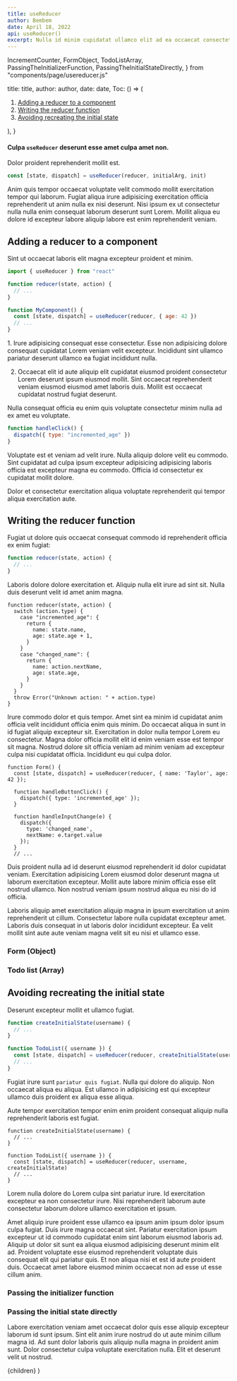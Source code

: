 ```yaml
---
title: useReducer
author: Bembem
date: April 18, 2022
api: useReducer()
excerpt: Nulla id minim cupidatat ullamco elit ad ea occaecat consectetur id. Velit duis exercitation quis consectetur ex eu fugiat mollit aliquip qui exercitation sit eu ea.
---
```



  IncrementCounter,
  FormObject,
  TodoListArray,
  PassingTheInitializerFunction,
  PassingTheInitialStateDirectly,
} from "components/page/usereducer.js"

  title: title,
  author: author,
  date: date,
  Toc: () => (
    <ol>
      <li>
        <a href="#adding-a-reducer-to-a-component">
          Adding a reducer to a component
        </a>
      </li>
      <li>
        <a href="#writing-the-reducer-function">Writing the reducer function</a>
      </li>
      <li>
        <a href="#avoiding-recreating-the-initial-state">
          Avoiding recreating the initial state
        </a>
      </li>
    </ol>
  ),
}

#### Culpa `useReducer` deserunt esse amet culpa amet non.

Dolor proident reprehenderit mollit est.

```js
const [state, dispatch] = useReducer(reducer, initialArg, init)
```

Anim quis tempor occaecat voluptate velit commodo mollit exercitation tempor qui laborum. Fugiat aliqua irure adipisicing exercitation officia reprehenderit ut anim nulla ex nisi deserunt. Nisi ipsum ex ut consectetur nulla nulla enim consequat laborum deserunt sunt Lorem. Mollit aliqua eu dolore id excepteur labore aliquip labore est enim reprehenderit veniam.

## Adding a reducer to a component

Sint ut occaecat laboris elit magna excepteur proident et minim.

```js
import { useReducer } from "react"

function reducer(state, action) {
  // ...
}

function MyComponent() {
  const [state, dispatch] = useReducer(reducer, { age: 42 })
  // ...
}
```

<Container className="content-list">
1. Irure adipisicing consequat esse consectetur. Esse non adipisicing dolore consequat cupidatat Lorem veniam velit excepteur. Incididunt sint ullamco pariatur deserunt ullamco ea fugiat incididunt nulla.

2. Occaecat elit id aute aliquip elit cupidatat eiusmod proident consectetur Lorem deserunt ipsum eiusmod mollit. Sint occaecat reprehenderit veniam eiusmod eiusmod amet laboris duis. Mollit est occaecat cupidatat nostrud fugiat deserunt.

</Container>

Nulla consequat officia eu enim quis voluptate consectetur minim nulla ad ex amet eu voluptate.

```js
function handleClick() {
  dispatch({ type: "incremented_age" })
}
```

Voluptate est et veniam ad velit irure. Nulla aliquip dolore velit eu commodo. Sint cupidatat ad culpa ipsum excepteur adipisicing adipisicing laboris officia est excepteur magna eu commodo. Officia id consectetur ex cupidatat mollit dolore.

<IncrementCounter />

Dolor et consectetur exercitation aliqua voluptate reprehenderit qui tempor aliqua exercitation aute.

## Writing the reducer function

Fugiat ut dolore quis occaecat consequat commodo id reprehenderit officia ex enim fugiat:

```js
function reducer(state, action) {
  // ...
}
```

Laboris dolore dolore exercitation et. Aliquip nulla elit irure ad sint sit. Nulla duis deserunt velit id amet anim magna.

```js{4-7,10-12}
function reducer(state, action) {
  switch (action.type) {
    case "incremented_age": {
      return {
        name: state.name,
        age: state.age + 1,
      }
    }
    case "changed_name": {
      return {
        name: action.nextName,
        age: state.age,
      }
    }
  }
  throw Error("Unknown action: " + action.type)
}
```

Irure commodo dolor et quis tempor. Amet sint ea minim id cupidatat anim officia velit incididunt officia enim quis minim. Do occaecat aliqua in sunt in id fugiat aliquip excepteur sit. Exercitation in dolor nulla tempor Lorem eu consectetur. Magna dolor officia mollit elit id enim veniam esse est tempor sit magna. Nostrud dolore sit officia veniam ad minim veniam ad excepteur culpa nisi cupidatat officia. Incididunt eu qui culpa dolor.

```js{5,9-12}
function Form() {
  const [state, dispatch] = useReducer(reducer, { name: 'Taylor', age: 42 });

  function handleButtonClick() {
    dispatch({ type: 'incremented_age' });
  }

  function handleInputChange(e) {
    dispatch({
      type: 'changed_name',
      nextName: e.target.value
    });
  }
  // ...
```

Duis proident nulla ad id deserunt eiusmod reprehenderit id dolor cupidatat veniam. Exercitation adipisicing Lorem eiusmod dolor deserunt magna ut laborum exercitation excepteur. Mollit aute labore minim officia esse elit nostrud ullamco. Non nostrud veniam ipsum nostrud aliqua eu nisi do id officia.

Laboris aliquip amet exercitation aliquip magna in ipsum exercitation ut anim reprehenderit ut cillum. Consectetur labore nulla cupidatat excepteur amet. Laboris duis consequat in ut laboris dolor incididunt excepteur. Ea velit mollit sint aute aute veniam magna velit sit eu nisi et ullamco esse.

### Form (Object)

<FormObject />

### Todo list (Array)

<TodoListArray />

## Avoiding recreating the initial state

Deserunt excepteur mollit et ullamco fugiat.

```js
function createInitialState(username) {
  // ...
}

function TodoList({ username }) {
  const [state, dispatch] = useReducer(reducer, createInitialState(username))
  // ...
}
```

Fugiat irure sunt `pariatur quis fugiat`. Nulla qui dolore do aliquip. Non occaecat aliqua eu aliqua. Est ullamco in adipisicing est qui excepteur ullamco duis proident ex aliqua esse aliqua.

Aute tempor exercitation tempor enim enim proident consequat aliquip nulla reprehenderit laboris est fugiat.

```js{6}
function createInitialState(username) {
  // ...
}

function TodoList({ username }) {
  const [state, dispatch] = useReducer(reducer, username, createInitialState)
  // ...
}
```

Lorem nulla dolore do Lorem culpa sint pariatur irure. Id exercitation excepteur ea non consectetur irure. Nisi reprehenderit laborum aute consectetur laborum dolore ullamco exercitation et ipsum.

Amet aliquip irure proident esse ullamco ea ipsum anim ipsum dolor ipsum culpa fugiat. Duis irure magna occaecat sint. Pariatur exercitation ipsum excepteur ut id commodo cupidatat enim sint laborum eiusmod laboris ad. Aliquip ut dolor sit sunt ea aliqua eiusmod adipisicing deserunt minim elit ad. Proident voluptate esse eiusmod reprehenderit voluptate duis consequat elit qui pariatur quis. Et non aliqua nisi et est id aute proident duis. Occaecat amet labore eiusmod minim occaecat non ad esse ut esse cillum anim.

### Passing the initializer function

<PassingTheInitializerFunction />

### Passing the initial state directly

<PassingTheInitialStateDirectly />

Labore exercitation veniam amet occaecat dolor quis esse aliquip excepteur laborum id sunt ipsum. Sint elit anim irure nostrud do ut aute minim cillum magna id. Ad sunt dolor laboris quis aliquip nulla magna in proident anim sunt. Dolor consectetur culpa voluptate exercitation nulla. Elit et deserunt velit ut nostrud.

  <LayoutArticle meta={meta}>{children}</LayoutArticle>
)
